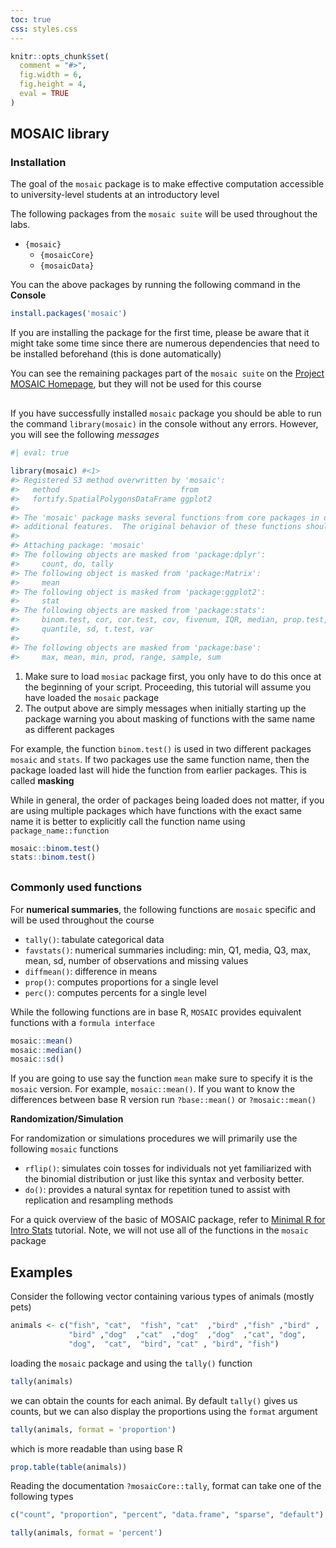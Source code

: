 ```yaml
---
toc: true
css: styles.css
---
```



```r
knitr::opts_chunk$set(
  comment = "#>",
  fig.width = 6,
  fig.height = 4,
  eval = TRUE
)
```

```{=html}
<style>
  .vertical-space {
    margin-bottom: 30px;
  }
</style>
```

## MOSAIC library


### Installation


The goal of the `mosaic` package is to make effective computation accessible to university-level students at an introductory level

The following packages from the `mosaic suite` will be used throughout the labs.

- `{mosaic}`
  - `{mosaicCore}`
  - `{mosaicData}`

You can the above packages by running the following command in the **Console**

```r
install.packages('mosaic')
```


:::callout-warning
If you are installing the package for the first time, please be aware that it might take some time since there are numerous dependencies that need to be installed beforehand (this is done automatically)
:::

You can see the remaining packages part of the `mosaic suite` on the [Project MOSAIC Homepage](http://www.mosaic-web.org/R-packages.html), but they will not be used for this course

::: vertical-space
:::


If you have successfully installed `mosaic` package you should be able to run the command  `library(mosaic)` in the console without any errors. However, you will see the following *messages*


```r
#| eval: true

library(mosaic) #<1>
#> Registered S3 method overwritten by 'mosaic':
#>   method                           from   
#>   fortify.SpatialPolygonsDataFrame ggplot2
#> 
#> The 'mosaic' package masks several functions from core packages in order to add 
#> additional features.  The original behavior of these functions should not be affected by this.  #<2>
#> 
#> Attaching package: 'mosaic'
#> The following objects are masked from 'package:dplyr':
#>     count, do, tally
#> The following object is masked from 'package:Matrix':
#>     mean
#> The following object is masked from 'package:ggplot2':
#>     stat
#> The following objects are masked from 'package:stats':
#>     binom.test, cor, cor.test, cov, fivenum, IQR, median, prop.test,
#>     quantile, sd, t.test, var
#>     
#> The following objects are masked from 'package:base':
#>     max, mean, min, prod, range, sample, sum
```
1. Make sure to load `mosiac` package first, you only have to do this once at the beginning of your script. Proceeding, this tutorial will assume you have loaded the `mosaic` package
2. The output above are simply messages when initially starting up the package warning you about masking of functions with the same name as different packages


For example, the function `binom.test()` is used in two different packages `mosaic` and `stats`. If two packages use the same function name, then the package loaded last will hide the function from earlier packages. This is called **masking**

While in general, the order of packages being loaded does not matter, if you are using multiple packages which have functions with the exact same name it is better to explicitly call the function name using `package_name::function`


```r
mosaic::binom.test()
stats::binom.test()
```


:::vertical-space
:::

### Commonly used functions

For **numerical summaries**, the following functions are `mosaic` specific and will be used throughout the course


- `tally()`: tabulate categorical data
- `favstats()`: numerical summaries including: min, Q1, media, Q3, max, mean, sd, number of observations and missing values
- `diffmean()`: difference in means
- `prop()`: computes proportions for a single level
- `perc()`: computes percents for a single level


While the following functions are in base R, `MOSAIC` provides equivalent functions with a `formula interface`


```r
mosaic::mean()
mosaic::median()
mosaic::sd()
```

If you are going to use say the function `mean` make sure to specify it is the `mosaic` version. For example, `mosaic::mean()`. If you want to know the differences between base R version \newline 
run `?base::mean()` or `?mosaic::mean()`


**Randomization/Simulation**

For randomization or simulations procedures we will primarily use the following `mosaic` functions

- `rflip()`: simulates coin tosses for individuals not yet familiarized with the binomial distribution or just like this syntax and verbosity better.
- `do()`: provides a natural syntax for repetition tuned to assist with replication and resampling methods


For a quick overview of the basic of MOSAIC package, refer to [Minimal R for Intro Stats](https://cran.r-project.org/web/packages/mosaic/vignettes/MinimalRgg.pdf) tutorial. Note, we will not use all of the functions in the `mosaic` package


## Examples

Consider the following vector containing various types of animals (mostly pets)

```r
animals <- c("fish", "cat",  "fish", "cat"  ,"bird" ,"fish" ,"bird" ,
             "bird" ,"dog"  ,"cat"  ,"dog"  ,"dog"  ,"cat", "dog",  
             "dog",  "cat",  "bird", "cat" , "bird", "fish")
```

loading the `mosaic` package and using the `tally()` function

```r
tally(animals)
```

we can obtain the counts for each animal. By default `tally()` gives us counts, but we can also display the proportions using the `format` argument

```r
tally(animals, format = 'proportion')
```

which is more readable than using base R

```r
prop.table(table(animals))
```


Reading the documentation `?mosaicCore::tally`, format can take one of the following types

```r
c("count", "proportion", "percent", "data.frame", "sparse", "default")
```


```r
tally(animals, format = 'percent')
```




